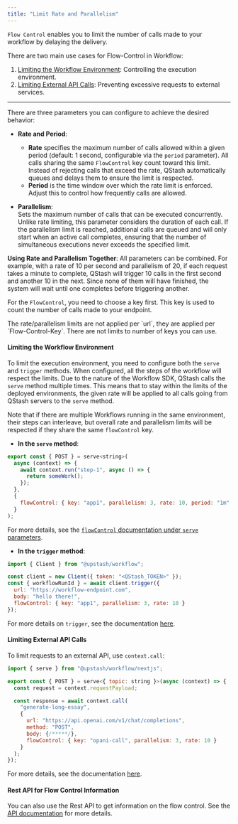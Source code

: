 ```yaml
---
title: "Limit Rate and Parallelism"
---
```


`Flow Control` enables you to limit the number of calls made to your workflow by delaying the delivery. 

There are two main use cases for Flow-Control in Workflow:  
1. [Limiting the Workflow Environment](#limiting-the-workflow-environment): Controlling the execution environment.  
2. [Limiting External API Calls](#limiting-external-api-calls): Preventing excessive requests to external services. 

---

There are three parameters you can configure to achieve the desired behavior:

- **Rate and Period**:  
  - **Rate** specifies the maximum number of calls allowed within a given period (default: 1 second, configurable via the `period` parameter). All calls sharing the same `FlowControl` key count toward this limit. Instead of rejecting calls that exceed the rate, QStash automatically queues and delays them to ensure the limit is respected.
  - **Period** is the time window over which the rate limit is enforced. Adjust this to control how frequently calls are allowed.

- **Parallelism**:  
  Sets the maximum number of calls that can be executed concurrently. Unlike rate limiting, this parameter considers the duration of each call. If the parallelism limit is reached, additional calls are queued and will only start when an active call completes, ensuring that the number of simultaneous executions never exceeds the specified limit.

**Using Rate and Parallelism Together**: All parameters can be combined. For example, with a rate of 10 per second and parallelism of 20, if each request takes a minute to complete, QStash will trigger 10 calls in the first second and another 10 in the next. Since none of them will have finished, the system will wait until one completes before triggering another.  

For the `FlowControl`, you need to choose a key first. This key is used to count the number of calls made to your endpoint.

<Warning>
The rate/parallelism limits are not applied per `url`, they are applied per `Flow-Control-Key`. 
</Warning>
There are not limits to number of keys you can use.

#### Limiting the Workflow Environment  

To limit the execution environment, you need to configure both the `serve` and `trigger` methods. 
When configured, all the steps of the workflow will respect the limits.
Due to the nature of the Workflow SDK, QStash calls the `serve` method multiple times. This means that to stay within the limits 
of the deployed environments, the given rate will be applied to all calls going from QStash servers to the `serve` method.

Note that if there are multiple Workflows running in the same environment, their steps can interleave, but overall rate and parallelism limits will be respected 
if they share the same `flowControl` key.

- **In the `serve` method**:  

```js
export const { POST } = serve<string>(
  async (context) => {
    await context.run("step-1", async () => {
      return someWork();
    });
  },
  {
    flowControl: { key: "app1", parallelism: 3, rate: 10, period: "1m" }
  }
);
```

For more details, see the [`flowControl` documentation under `serve` parameters](/workflow/basics/serve#flowcontrol).

- **In the `trigger` method**:  

```js
import { Client } from "@upstash/workflow";

const client = new Client({ token: "<QStash_TOKEN>" });
const { workflowRunId } = await client.trigger({
  url: "https://workflow-endpoint.com",
  body: "hello there!",
  flowControl: { key: "app1", parallelism: 3, rate: 10 }
});
```

For more details on `trigger`, see the documentation [here](/workflow/basics/client#trigger-workflow).  

#### Limiting External API Calls  

To limit requests to an external API, use `context.call`:  

```js 
import { serve } from "@upstash/workflow/nextjs";

export const { POST } = serve<{ topic: string }>(async (context) => {
  const request = context.requestPayload;

  const response = await context.call(
    "generate-long-essay", 
    {
      url: "https://api.openai.com/v1/chat/completions",
      method: "POST",
      body: {/*****/},
      flowControl: { key: "opani-call", parallelism: 3, rate: 10 }
    }
  );
});
```

For more details, see the documentation [here](/workflow/basics/context#context-call).  

#### Rest API for Flow Control Information

You can also use the Rest API to get information on the flow control.
See the [API documentation](/workflow/rest/flow-control/get) for more details.
